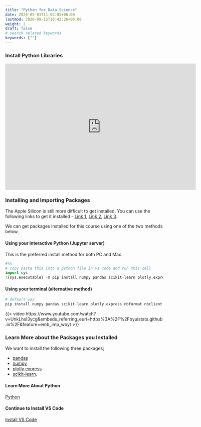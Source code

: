 ```yaml
---
title: "Python for Data Science"
date: 2020-05-01T11:02:05+06:00
lastmod: 2020-09-15T10:42:26+06:00
weight: 2
draft: false
# search related keywords
keywords: [""]
---
```



### Install Python Libraries

```{=html}
<iframe id="kaltura_player" src="https://cdnapisec.kaltura.com/p/1157612/sp/115761200/embedIframeJs/uiconf_id/41338032/partner_id/1157612?iframeembed=true&playerId=kaltura_player&entry_id=1_8ncm34c3&flashvars[localizationCode]=en&amp;flashvars[sideBarContainer.plugin]=true&amp;flashvars[sideBarContainer.position]=left&amp;flashvars[sideBarContainer.clickToClose]=true&amp;flashvars[chapters.plugin]=true&amp;flashvars[chapters.layout]=vertical&amp;flashvars[chapters.thumbnailRotator]=false&amp;flashvars[streamSelector.plugin]=true&amp;flashvars[EmbedPlayer.SpinnerTarget]=videoHolder&amp;flashvars[dualScreen.plugin]=true&amp;flashvars[Kaltura.addCrossoriginToIframe]=true&amp;&wid=1_5ngi2evj" width="608" height="402" allowfullscreen webkitallowfullscreen mozAllowFullScreen allow="autoplay *; fullscreen *; encrypted-media *" sandbox="allow-downloads allow-forms allow-same-origin allow-scripts allow-top-navigation allow-pointer-lock allow-popups allow-modals allow-orientation-lock allow-popups-to-escape-sandbox allow-presentation allow-top-navigation-by-user-activation" frameborder="0" title="W01 - Install Python"></iframe>
```


### Installing and Importing Packages

The Apple Silicon is still more difficult to get installed.  You can use the following links to get it installed - [Link 1](https://scikit-learn.org/stable/install.html#installing-on-apple-silicon-m1-hardware), [Link 2](https://github.com/scikit-learn/scikit-learn/issues/19137), [Link 3](https://github.com/conda-forge/miniforge).

We can get packages installed for this course using one of the two methods below.


#### Using your interactive Python (Jupyter server)
This is the preferred install method for both PC and Mac:

```python
#%%
# copy paste this into a python file in vs code and run this cell
import sys
!{sys.executable} -m pip install numpy pandas scikit-learn plotly.express nbformat nbclient pyyaml
```


#### Using your terminal (alternative method)

```python
# default way
pip install numpy pandas scikit-learn plotly.express nbformat nbclient pyyaml
```


{{< video https://www.youtube.com/watch?v=UnkLhsI3ycg&embeds_referring_euri=https%3A%2F%2Fbyuistats.github.io%2F&feature=emb_imp_woyt >}}


### Learn More about the Packages you Installed

We want to install the following three packages;

- [pandas](https://pandas.pydata.org/)
- [numpy](https://numpy.org/)
- [plotly express](https://plotly.com/python/plotly-express/)
- [scikit-learn](https://scikit-learn.org/stable/install.html#installation-instructions). 


#### Learn More About Python
[Python](/Course%20Materials/python.qmd) 

#### Continue to Install VS Code
[Install VS Code](/Setup/vs_code_setup.qmd)